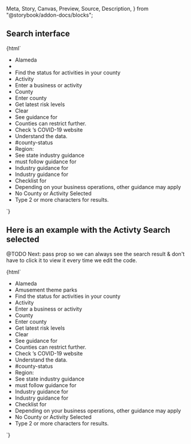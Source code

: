   Meta,
  Story,
  Canvas,
  Preview,
  Source,
  Description,
} from "@storybook/addon-docs/blocks";

<Meta title="covid19/cagov-reopening/Introduction" />

<style>{`
  .content {
    margin: 50px;
  }
`}</style>

<div class="content">
  <Description markdown={Readme}></Description>
</div>

## Search interface

<Canvas withToolbar>
  <Story name="Reopening">
    {html`<cagov-reopening data-json="${JSON.stringify(data["en"])}">
      <ul>
        <li data-label="presetValueCounty">Alameda</li>
        <li data-label="presetValueActivity"></li>
        <li data-label="title">Find the status for activities in your county</li>
        <li data-label="activityLabel">Activity</li>
        <li data-label="activityPlaceholder">Enter a business or activity</li>
        <li data-label="countyLabel">County</li>
        <li data-label="countyPlaceholder">Enter county</li>
        <li data-label="buttonText">Get latest risk levels</li>
        <li data-label="clearText">Clear</li>
        <li data-label="seeGuidanceText">See guidance for</li>
        <li data-label="countyRestrictionsAdvice">Counties can restrict further.</li>
        <li data-label="countyRestrictionsCountyWebsiteLabel">Check <span data-attribute="county"></span>’s COVID-19 website</li>
        <li data-label="understandTheData">Understand the data.</li>
        <li data-label="understandTheDataLink">#county-status</li>
        <li data-label="regionLabel">Region:</li>
        <li data-label="seeStateIndustryGuidanceLabel">See state industry guidance</li>
        <li data-label="guidanceTemplate"><span data-attribute="activityLabel"></span> must follow guidance for <span data-attribute="guidances"></span></li>
        <li data-label="industryGuidancePdfLabel">Industry guidance for <span data-attribute="activityLabel"></span></li>
        <li data-label="industryGuidancePdfLabel">Industry guidance for <span data-attribute="activityLabel"></span></li>
        <li data-label="checklistPdfLabel">Checklist for <span data-attribute="activityLabel"></span></li>
        <li data-label="additionalGuidanceLabel">Depending on your business operations, other guidance may apply</span></li>
        <li data-label="emptySearchError">No County or Activity Selected</li>
        <li data-label="enterMoreCharacters">Type 2 or more characters for results.</li>
      </ul>
    </cagov-reopening>`}
  </Story>
</Canvas>

## Here is an example with the Activty Search selected

@TODO Next: pass prop so we can always see the search result & don't have to click it to view it every time we edit the code.

<Canvas withToolbar>
  <Story name="Reopening-Activity">
    {html`<cagov-reopening data-json="${JSON.stringify(data["en"])}">
      <ul>
        <li data-label="presetValueCounty">Alameda</li>
        <li data-label="presetValueActivity">Amusement theme parks</li>
        <li data-label="title">Find the status for activities in your county</li>
        <li data-label="activityLabel">Activity</li>
        <li data-label="activityPlaceholder">Enter a business or activity</li>
        <li data-label="countyLabel">County</li>
        <li data-label="countyPlaceholder">Enter county</li>
        <li data-label="buttonText">Get latest risk levels</li>
        <li data-label="clearText">Clear</li>
        <li data-label="seeGuidanceText">See guidance for</li>
        <li data-label="countyRestrictionsAdvice">Counties can restrict further.</li>
        <li data-label="countyRestrictionsCountyWebsiteLabel">Check <span data-attribute="county"></span>’s COVID-19 website</li>
        <li data-label="understandTheData">Understand the data.</li>
        <li data-label="understandTheDataLink">#county-status</li>
        <li data-label="regionLabel">Region:</li>
        <li data-label="seeStateIndustryGuidanceLabel">See state industry guidance</li>
        <li data-label="guidanceTemplate"><span data-attribute="activityLabel"></span> must follow guidance for <span data-attribute="guidances"></span></li>
        <li data-label="industryGuidancePdfLabel">Industry guidance for <span data-attribute="activityLabel"></span></li>
        <li data-label="industryGuidancePdfLabel">Industry guidance for <span data-attribute="activityLabel"></span></li>
        <li data-label="checklistPdfLabel">Checklist for <span data-attribute="activityLabel"></span></li>
        <li data-label="additionalGuidanceLabel">Depending on your business operations, other guidance may apply</span></li>
        <li data-label="emptySearchError">No County or Activity Selected</li>
        <li data-label="enterMoreCharacters">Type 2 or more characters for results.</li>
      </ul>
    </cagov-reopening>`}
  </Story>
</Canvas>
